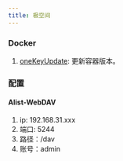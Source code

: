 ```yaml
---
title: 极空间
---
```


### Docker

1. [oneKeyUpdate](https://github.com/onlyLTY/dockerCopilot): 更新容器版本。

### 配置

#### Alist-WebDAV

1. ip: 192.168.31.xxx
2. 端口: 5244
3. 路径：/dav
4. 账号：admin
